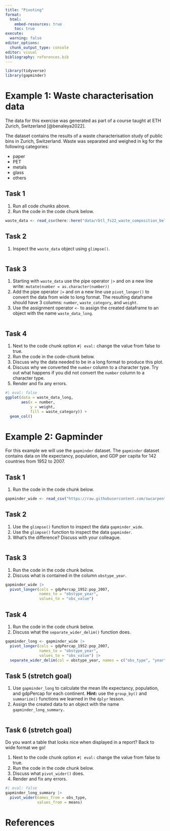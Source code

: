 ```yaml
---
title: "Pivoting"
format:
  html:
    embed-resources: true
    toc: true
execute:
  warning: false
editor_options: 
  chunk_output_type: console
editor: visual
bibliography: references.bib
---
```


```r
library(tidyverse)
library(gapminder)
```

# Example 1: Waste characterisation data

The data for this exercise was generated as part of a course taught at ETH Zurich, Switzerland [@benaleya2022].

The dataset contains the results of a waste characterisation study of public bins in Zurich, Switzerland. Waste was separated and weighed in kg for the following categories:

-   paper
-   PET
-   metals
-   glass
-   others

## Task 1

1.  Run all code chunks above.
2.  Run the code in the code chunk below.

```r
waste_data <- read_csv(here::here("data/rbtl_fs22_waste_composition_bellevue.csv"))
```

## Task 2

1.  Inspect the `waste_data` object using `glimpse()`.

```r

```

## Task 3

1.  Starting with `waste_data` use the pipe operator `|>` and on a new line write: `mutate(number = as.character(number))`
2.  Add the pipe operator `|>` and on a new line use `pivot_longer()` to convert the data from wide to long format. The resulting dataframe should have 3 columns: `number`, `waste_category`, and `weight`.
3.  Use the assignment operator `<-` to assign the created dataframe to an object with the name `waste_data_long`.

```r

```

## Task 4

1.  Next to the code chunk option `#| eval:` change the value from false to true.
2.  Run the code in the code-chunk below.
3.  Discuss why the data needed to be in a long format to produce this plot.
4.  Discuss why we converted the `number` column to a character type. Try out what happens if you did not convert the `number` column to a character type.
5.  Render and fix any errors.

```r
#| eval: false
ggplot(data = waste_data_long,
       aes(x = number,
           y = weight,
           fill = waste_category)) +
  geom_col()
```

# Example 2: Gapminder

For this example we will use the `gapminder` dataset. The `gapminder` dataset contains data on life expectancy, population, and GDP per capita for 142 countries from 1952 to 2007.

## Task 1

1.  Run the code in the code chunk below.

```r
gapminder_wide <- read_csv("https://raw.githubusercontent.com/swcarpentry/r-novice-gapminder/main/episodes/data/gapminder_wide.csv")
```

## Task 2

1.  Use the `glimpse()` function to inspect the data `gapminder_wide`.
2.  Use the `glimpse()` function to inspect the data `gapminder`.
3.  What's the difference? Discuss with your colleague.

```r

```

## Task 3

1.  Run the code in the code chunk below.
2.  Discuss what is contained in the column `obstype_year`.

```r
gapminder_wide |> 
  pivot_longer(cols = gdpPercap_1952:pop_2007,
               names_to = "obstype_year",
               values_to = "obs_value")
```

## Task 4

1.  Run the code in the code chunk below.
2.  Discuss what the `separate_wider_delim()` function does.

```r
gapminder_long <- gapminder_wide |> 
  pivot_longer(cols = gdpPercap_1952:pop_2007,
               names_to = "obstype_year",
               values_to = "obs_value") |> 
  separate_wider_delim(col = obstype_year, names = c("obs_type", "year"), delim = "_")
```

## Task 5 (stretch goal)

1.  Use `gapminder_long` to calculate the mean life expectancy, population, and gdpPercap for each continent. **Hint:** use the `group_by()` and `summarize()` functions we learned in the `dplyr` lesson.
2.  Assign the created data to an object with the name `gapminder_long_summary.`

```r

```

## Task 6 (stretch goal)

Do you want a table that looks nice when displayed in a report? Back to wide format we go!

1.  Next to the code chunk option `#| eval:` change the value from false to true.
2.  Run the code in the code chunk below.
3.  Discuss what `pivot_wider()` does.
4.  Render and fix any errors.

```r
#| eval: false
gapminder_long_summary |> 
  pivot_wider(names_from = obs_type,
              values_from = means) 
```

# References
